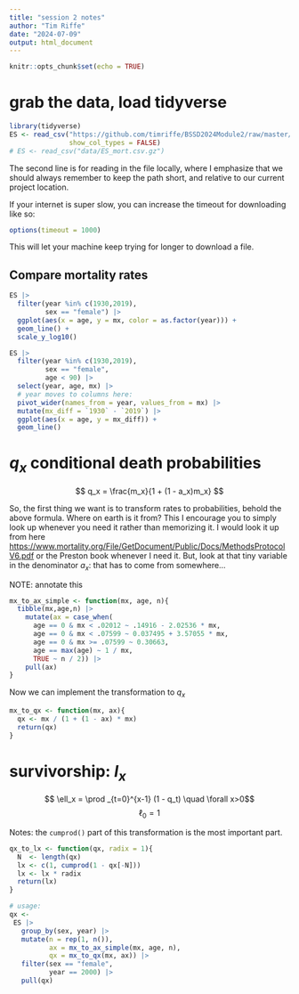 ```yaml
---
title: "session 2 notes"
author: "Tim Riffe"
date: "2024-07-09"
output: html_document
---
```


```r
knitr::opts_chunk$set(echo = TRUE)
```

# grab the data, load tidyverse

```r
library(tidyverse)
ES <- read_csv("https://github.com/timriffe/BSSD2024Module2/raw/master/data/ES_mort.csv.gz",
               show_col_types = FALSE)
# ES <- read_csv("data/ES_mort.csv.gz")
```
The second line is for reading in the file locally, where I emphasize that we should always remember to keep the path short, and relative to our current project location.

If your internet is super slow, you can increase the timeout for downloading like so:
```r
options(timeout = 1000)
```
This will let your machine keep trying for longer to download a file.

## Compare mortality rates

```r
ES |> 
  filter(year %in% c(1930,2019),
         sex == "female") |> 
  ggplot(aes(x = age, y = mx, color = as.factor(year))) +
  geom_line() +
  scale_y_log10()
```

```r
ES |> 
  filter(year %in% c(1930,2019),
         sex == "female",
         age < 90) |> 
  select(year, age, mx) |> 
  # year moves to columns here:
  pivot_wider(names_from = year, values_from = mx) |> 
  mutate(mx_diff = `1930` - `2019`) |> 
  ggplot(aes(x = age, y = mx_diff)) +
  geom_line()
```

# $q_x$ conditional death probabilities

$$ q_x = \frac{m_x}{1 + (1 - a_x)m_x} $$

So, the first thing we want is to transform rates to probabilities, behold the above formula. Where on earth is it from? This I encourage you to simply look up whenever you need it rather than memorizing it. I would look it up from here <https://www.mortality.org/File/GetDocument/Public/Docs/MethodsProtocolV6.pdf> or the Preston book whenever I need it. But, look at that tiny variable in the denominator $a_x$: that has to come from somewhere... 

NOTE: annotate this
```r
mx_to_ax_simple <- function(mx, age, n){
  tibble(mx,age,n) |> 
    mutate(ax = case_when(
      age == 0 & mx < .02012 ~ .14916 - 2.02536 * mx,
      age == 0 & mx < .07599 ~ 0.037495 + 3.57055 * mx,
      age == 0 & mx >= .07599 ~ 0.30663,
      age == max(age) ~ 1 / mx,
      TRUE ~ n / 2)) |> 
    pull(ax)
}
```

Now we can implement the transformation to $q_x$
```r
mx_to_qx <- function(mx, ax){
  qx <- mx / (1 + (1 - ax) * mx)
  return(qx)
}


```

# survivorship: $l_x$

$$ \ell_x = \prod _{t=0}^{x-1} (1 - q_t) \quad \forall x>0$$
$$ \ell_0 = 1 $$

Notes: the `cumprod()` part of this transformation is the most important part.
```r
qx_to_lx <- function(qx, radix = 1){
  N  <- length(qx)
  lx <- c(1, cumprod(1 - qx[-N]))
  lx <- lx * radix
  return(lx)
}

# usage:
qx <-
 ES |> 
   group_by(sex, year) |> 
   mutate(n = rep(1, n()),
          ax = mx_to_ax_simple(mx, age, n),
          qx = mx_to_qx(mx, ax)) |> 
   filter(sex == "female",
          year == 2000) |> 
   pull(qx)
```















